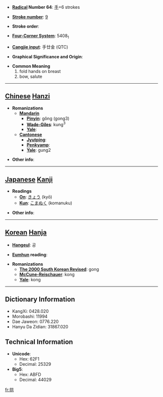 * '''[[Wiktionary:Chinese radical index| Radical]] Number 64''': [[Wiktionary:Chinese radical index 手|手]]+6 strokes

* '''[[Wiktionary:Chinese total strokes index|Stroke number]]''': [[Wiktionary:Chinese total strokes index 9|9]]

* '''Stroke order''': 

* '''[[Wiktionary:Chinese four corner index|Four-Corner System]]''': 5408<sub>1</sub>

* '''[[Wiktionary:Chinese Cangjie index|Cangjie input]]''': 手廿金 (QTC)

* '''Graphical Significance and Origin''': 

* '''Common Meaning'''
*#fold hands on breast
*# bow, salute


----

== [[Chinese]] [[Hanzi]] ==

* '''Romanizations'''
** '''[[Mandarin]]'''
*** '''[[Pinyin]]''': gǒng (gong3)
*** '''[[Wade-Giles]]''': kung<sup>3</sup>
*** '''[[Yale]]''': 
** '''[[Cantonese]]'''
*** '''[[Jyutping]]''':
*** '''[[Penkyamp]]''': 
*** '''[[Yale]]''': gung2

* '''Other info''': 

----

== [[Japanese]] [[Kanji]] ==

* '''Readings'''
** '''[[On]]''': [[きょう]] (kyō)
** '''[[Kun]]''': [[こまぬく]] (komanuku)

* '''Other info''':  

----

== [[Korean]] [[Hanja]] ==

* '''[[Hangeul]]''': 공

* '''[[Eumhun]] reading''': 

* '''Romanizations'''
** '''[[The 2000 South Korean Revised Romanization|The 2000 South Korean Revised]]''': gong
** '''[[McCune-Reischauer]]''': kong
** '''[[Yale]]''': kong

----

== Dictionary Information ==

* KangXi: 0428.020
* Morobashi: 11994
* Dae Jaweon: 0776.220
* Hanyu Da Zidian: 31867.020

== Technical Information ==

* '''Unicode''':
** Hex: 62F1
** Decimal: 25329
* '''Big5''':
** Hex: ABFD
** Decimal: 44029

[[fr:拱]]